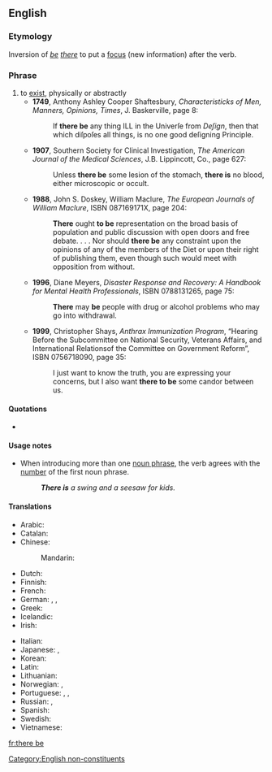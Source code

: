 {{rfd}}
==English==

===Etymology===
Inversion of ''[[be]] [[there]]'' to put a [[focus]] (new information) after the verb.

===Phrase===
{{en-verb|inf=[[there]] to [[be]]|''singular'' '''[[there is]]''', ''plural'' '''[[there are]]'''|there being|''singular'' '''[[there was]]''', ''plural'' '''[[there were]]'''|''singular'' '''[[there has been]]''', ''plural'' '''[[there have been]]'''}}

# to [[exist]], physically or abstractly
#* '''1749''',  Anthony Ashley Cooper Shaftesbury, ''Characteristicks of Men, Manners, Opinions, Times'', J. Baskerville, page 8:
#*: If '''there be''' any thing ILL in the Univerſe from ''Deſign'', then that which diſpoſes all things, is no one good deſigning Principle.
#* '''1907''', Southern Society for Clinical Investigation, ''The American Journal of the Medical Sciences'', J.B. Lippincott, Co., page 627:
#*: Unless '''there be''' some lesion of the stomach, '''there is''' no blood, either microscopic or occult.
#* '''1988''', John S. Doskey, William Maclure, ''The European Journals of William Maclure'', ISBN 087169171X, page 204:
#*: '''There''' ought '''to be''' representation on the broad basis of population and public discussion with open doors and free debate. . . . Nor should '''there be''' any constraint upon the opinions of any of the members of the Diet or upon their right of publishing them, even though such would meet with opposition from without.
#* '''1996''', Diane Meyers, ''Disaster Response and Recovery: A Handbook for Mental Health Professionals'', ISBN 0788131265, page 75:
#*: '''There''' may '''be''' people with drug or alcohol problems who may go into withdrawal.
#* '''1999''', Christopher Shays, ''Anthrax Immunization Program'', “Hearing Before the Subcommittee on National Security, Veterans Affairs, and International Relationsof the Committee on Government Reform”, ISBN 0756718090, page 35:
#*: I just want to know the truth, you are expressing your concerns, but I also want '''there to be''' some candor between us.

====Quotations====
* {{seeCites}}

====Usage notes====
* When introducing more than one [[noun phrase]], the verb agrees with the [[number]] of the first noun phrase.
*: '''''There is''' a swing and a seesaw for kids.''

====Translations====
{{trans-top|to exist}}
* Arabic: {{qualifier|passive}} {{t+|ar|وجد|tr=wujida|sc=Arab}}
* Catalan: {{t-|ca|haver-hi}}
* Chinese:
*: Mandarin: {{t-|cmn|有|tr=yǒu|sc=Hani}}
* Dutch: {{t-|nl|er zijn}}
* Finnish: {{t+|fi|olla}}
* French: {{t+|fr|y avoir}}
* German: {{t-|de|es sein}}, {{t-|de|da sein}}, {{t-|de|es geben}}
* Greek: {{t+|el|είμαι|tr=eímai|sc=Grek}}
* Icelandic: {{t+|is|vera}}
* Irish: {{t-|ga|bí ann}}
{{trans-mid}}
* Italian: {{t+|it|esserci}}
* Japanese: {{t+|ja|いる|tr=iru}} {{qualifier|animate}}, {{t+|ja|ある|tr=aru}} {{qualifier|inanimate}}
* Korean: {{t+|ko|있다|tr=itda|sc=Hang}}
* Latin: {{t+|la|sum}}
* Lithuanian: {{t-|lt|va būti}}
* Norwegian: {{t-|no|det er}}, {{t-|no|det finnes}}
* Portuguese: {{t+|pt|haver}}, {{t+|pt|existir}}, {{t+|pt|ter}}
* Russian: {{t+|ru|быть|tr=byt’|sc=Cyrl}},  {{t+|ru|иметься|tr=imét’sja|sc=Cyrl}}
* Spanish: {{t+|es|haber}}
* Swedish: {{t+|sv|finnas}}
* Vietnamese: {{t+|vi|có}}
{{trans-bottom}}

[[Category:English non-constituents]]
[[fr:there be]]